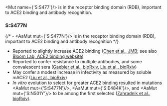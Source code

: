 

<Mut name={'S:S477'}/> is in the receptor binding domain (RDB), important to ACE2 binding and antibody recognition.

### S:S477N

{/* - <AaMut mut={'S:S477N'}/> is in the receptor binding domain (RDB), important to ACE2 binding and antibody recognition */}
- Reported to slightly increase ACE2 binding ([Chen et al., JMB](https://www.sciencedirect.com/science/article/pii/S0022283620304563); see also [Bloom Lab, ACE2 binding website](https://jbloomlab.github.io/SARS-CoV-2-RBD_DMS/))
- Reported to confer resistance to multiple antibodies, and some convalescent sera ([Gaebler et al., bioRxiv](https://www.biorxiv.org/content/10.1101/2020.11.03.367391v1), [Liu et al., bioRxiv](https://www.biorxiv.org/content/10.1101/2020.11.06.372037v1))
- May confer a modest increase in infectivity as measured by soluble mACE2 ([Liu et al., bioRxiv](https://www.biorxiv.org/content/10.1101/2020.11.06.372037v1))
- _In vitro_ evolution to select for greater ACE2 binding resulted in mutations <AaMut mut={'S:S477N'}/>, <AaMut mut={'S:E484K'}/>, and <AaMut mut={'S:N501Y'}/> to be among the first selected ([Zahradnik et al., bioRxiv](https://doi.org/10.1101/2021.01.06.425392)).
